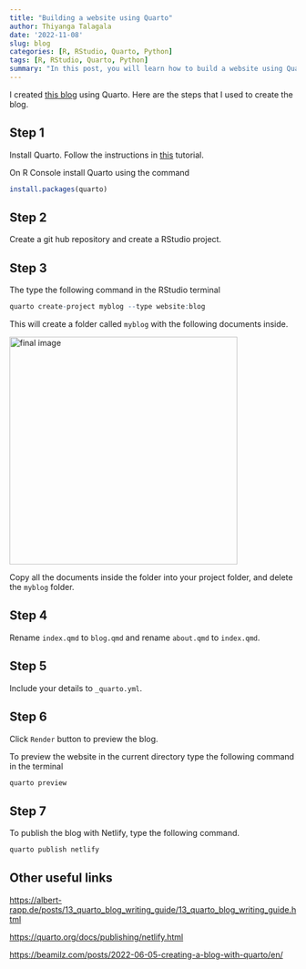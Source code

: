 ```yaml
---
title: "Building a website using Quarto"
author: Thiyanga Talagala
date: '2022-11-08'
slug: blog
categories: [R, RStudio, Quarto, Python]
tags: [R, RStudio, Quarto, Python]
summary: "In this post, you will learn how to build a website using Quarto."
---
```


I created [this blog](https://thiyanga-spatiotemporal.netlify.app/) using Quarto. Here are the steps that I used to create the blog.

## Step 1

Install Quarto. Follow the instructions in [this](https://quarto.org/docs/get-started/) tutorial.

On R Console install Quarto using the command

```r
install.packages(quarto)
```

## Step 2

Create a git hub repository and create a RStudio project.

## Step 3

The type the following command in the RStudio terminal

```r
quarto create-project myblog --type website:blog
```

This will create a folder called `myblog` with the following documents inside.

<img src="/post/quarto.PNG" alt="final image" width="400"/>



Copy all the documents inside the folder into your project folder, and delete the `myblog` folder.

## Step 4

Rename `index.qmd` to `blog.qmd` and rename `about.qmd` to `index.qmd`.

## Step 5

Include your details to `_quarto.yml`.

## Step 6

Click `Render` button to preview the blog.

To preview the website in the current directory type the following command in the terminal

```r
quarto preview
```

## Step 7

To publish the blog with Netlify, type the following command.

```r
quarto publish netlify
```

## Other useful links

[https://albert-rapp.de/posts/13_quarto_blog_writing_guide/13_quarto_blog_writing_guide.html](https://albert-rapp.de/posts/13_quarto_blog_writing_guide/13_quarto_blog_writing_guide.html)

[https://quarto.org/docs/publishing/netlify.html](https://quarto.org/docs/publishing/netlify.htm)

[https://beamilz.com/posts/2022-06-05-creating-a-blog-with-quarto/en/](https://beamilz.com/posts/2022-06-05-creating-a-blog-with-quarto/en/)
